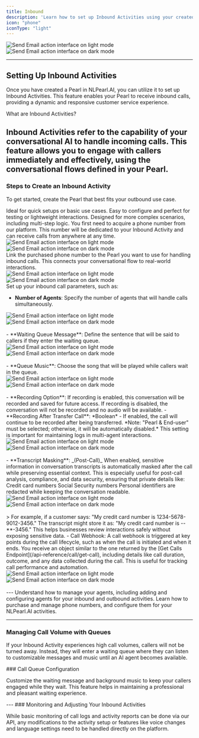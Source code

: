 ```yaml
---
title: Inbound
description: 'Learn how to set up Inbound Activities using your created Pearl to handle incoming calls effectively.'
icon: "phone"
iconType: "light"
---
```


<div className="block dark:hidden">
  <Frame>
    <div className="p-4">
      <img
        src="/images/light_mode/inbound_cover.jpg"
        alt="Send Email action interface on light mode"
        className="rounded-[14px]"
      />
    </div>
  </Frame>
</div>

<div className="hidden dark:block">
  <Frame>
    <div className="p-4">
      <img
        src="/images/dark_mode/inbound_cover.jpg"
        alt="Send Email action interface on dark mode"
        className="rounded-[14px]"
      />
    </div>
  </Frame>
</div>

---

## Setting Up Inbound Activities

Once you have created a Pearl in NLPearl.AI, you can utilize it to set up Inbound Activities. This feature enables your Pearl to receive inbound calls, providing a dynamic and responsive customer service experience.

<Info>
What are Inbound Activities?

Inbound Activities refer to the capability of your conversational AI to handle incoming calls. This feature allows you to engage with callers immediately and effectively, using the conversational flows defined in your Pearl.
</Info>
---

### Steps to Create an Inbound Activity

<Steps>

<Step title="Create a Pearl">

To get started, create the Pearl that best fits your outbound use case.

<CardGroup cols={2}>
  <Card
    title="Simple Pearl"
    icon="subtitles"
	iconType="light"
    href="/pages/create_pearl"
  >
    Ideal for quick setups or basic use cases. Easy to configure and perfect for testing or lightweight interactions. 
  </Card>
  <Card
    title="Advanced Pearl"
    icon="diagram-subtask"
	iconType="light"
    href="/pages/advanced_pearl"
  >
    Designed for more complex scenarios, including multi-step logic. 
  </Card>
</CardGroup>
</Step>

<Step title="Purchase a Phone Number">
You first need to acquire a phone number from our platform. This number will be dedicated to your Inbound Activity and can receive calls from anywhere at any time.

<div className="block dark:hidden">
  <Frame>
    <div className="p-4">
      <img
        src="/images/light_mode/inbound_purchasephone.jpg"
        alt="Send Email action interface on light mode"
        className="rounded-[14px]"
      />
    </div>
  </Frame>
</div>

<div className="hidden dark:block">
  <Frame>
    <div className="p-4">
      <img
        src="/images/dark_mode/inbound_purchasephone.jpg"
        alt="Send Email action interface on dark mode"
        className="rounded-[14px]"
      />
    </div>
  </Frame>
</div>

</Step>
<Step title="Assign the Phone Number to Your Campaign">
Link the purchased phone number to the Pearl you want to use for handling inbound calls. This connects your conversational flow to real-world interactions.

<div className="block dark:hidden">
  <Frame>
    <div className="p-4">
      <img
        src="/images/light_mode/inbound_addphone.jpg"
        alt="Send Email action interface on light mode"
        className="rounded-[14px]"
      />
    </div>
  </Frame>
</div>

<div className="hidden dark:block">
  <Frame>
    <div className="p-4">
      <img
        src="/images/dark_mode/inbound_addphone.jpg"
        alt="Send Email action interface on dark mode"
        className="rounded-[14px]"
      />
    </div>
  </Frame>
</div>
</Step>
<Step title="Configure Inbound Setting">
Set up your inbound call parameters, such as:

   - **Number of Agents**: Specify the number of agents that will handle calls simultaneously.

   <div className="block dark:hidden">
  <Frame>
    <div className="p-4">
      <img
        src="/images/light_mode/inbound_agents.jpg"
        alt="Send Email action interface on light mode"
        className="rounded-[14px]"
      />
    </div>
  </Frame>
</div>

<div className="hidden dark:block">
  <Frame>
    <div className="p-4">
      <img
        src="/images/dark_mode/inbound_agents.jpg"
        alt="Send Email action interface on dark mode"
        className="rounded-[14px]"
      />
    </div>
  </Frame>
</div>
<br/>
   - **Waiting Queue Message**: Define the sentence that will be said to callers if they enter the waiting queue.

  <div className="block dark:hidden">
  <Frame>
    <div className="p-4">
      <img
        src="/images/light_mode/inbound_waitingqueue.jpg"
        alt="Send Email action interface on light mode"
        className="rounded-[14px]"
      />
    </div>
  </Frame>
</div>

<div className="hidden dark:block">
  <Frame>
    <div className="p-4">
      <img
        src="/images/dark_mode/inbound_waitingqueue.jpg"
        alt="Send Email action interface on dark mode"
        className="rounded-[14px]"
      />
    </div>
  </Frame>
</div>
<br/>
   - **Queue Music**: Choose the song that will be played while callers wait in the queue.

  <div className="block dark:hidden">
  <Frame>
    <div className="p-4">
      <img
        src="/images/light_mode/inbound_queuemusic.jpg"
        alt="Send Email action interface on light mode"
        className="rounded-[14px]"
      />
    </div>
  </Frame>
</div>

<div className="hidden dark:block">
  <Frame>
    <div className="p-4">
      <img
        src="/images/dark_mode/inbound_queuemusic.jpg"
        alt="Send Email action interface on dark mode"
        className="rounded-[14px]"
      />
    </div>
  </Frame>
</div>
<br/>
   - **Recording Option**: If recording is enabled, this conversation will be recorded and saved for future access. If recording is disabled, the conversation will not be recorded and no audio will be available. 
   - **Recording After Transfer Call**: *Boolean* - If enabled, the call will continue to be recorded after being transferred. *Note: "Pearl & End-user" must be selected; otherwise, it will be automatically disabled.* This setting is important for maintaining logs in multi-agent interactions.

  <div className="block dark:hidden">
  <Frame>
    <div className="p-4">
      <img
        src="/images/light_mode/inbound_recordingoptions.jpg"
        alt="Send Email action interface on light mode"
        className="rounded-[14px]"
      />
    </div>
  </Frame>
</div>

<div className="hidden dark:block">
  <Frame>
    <div className="p-4">
      <img
        src="/images/dark_mode/inbound_recordingoptions.jpg"
        alt="Send Email action interface on dark mode"
        className="rounded-[14px]"
      />
    </div>
  </Frame>
</div>
<br/>
   - **Transcript Masking**: _(Post-Call)_ When enabled, sensitive information in conversation transcripts is automatically masked after the call while preserving essential context.
      This is especially useful for post-call analysis, compliance, and data security, ensuring that private details like:
      Credit card numbers
      Social Security numbers
      Personal identifiers
      are redacted while keeping the conversation readable.

  <div className="block dark:hidden">
  <Frame>
    <div className="p-4">
      <img
        src="/images/light_mode/inbound_transcriptmasking.jpg"
        alt="Send Email action interface on light mode"
        className="rounded-[14px]"
      />
    </div>
  </Frame>
</div>

<div className="hidden dark:block">
  <Frame>
    <div className="p-4">
      <img
        src="/images/dark_mode/inbound_transcriptmasking.jpg"
        alt="Send Email action interface on dark mode"
        className="rounded-[14px]"
      />
    </div>
  </Frame>
</div>
<br/>

<Card>
    > For example, if a customer says:
    "My credit card number is 1234-5678-9012-3456."
    The transcript might store it as:
    "My credit card number is --**-3456."
    This helps businesses review interactions safely without exposing sensitive data.
</Card>
</Step>
<Step>
    - Call Webhook: A call webhook is triggered at key points during the call lifecycle, such as when the call is initiated and when it ends. You receive an object similar to the one returned by the [Get Calls Endpoint](/api-reference/call/get-call), including details like call duration, outcome, and any data collected during the call. This is useful for tracking call performance and automation.
  
  <div className="block dark:hidden">
  <Frame>
    <div className="p-4">
      <img
        src="/images/light_mode/inbound_webhook.jpg"
        alt="Send Email action interface on light mode"
        className="rounded-[14px]"
      />
    </div>
  </Frame>
</div>

<div className="hidden dark:block">
  <Frame>
    <div className="p-4">
      <img
        src="/images/dark_mode/inbound_webhook.jpg"
        alt="Send Email action interface on dark mode"
        className="rounded-[14px]"
      />
    </div>
  </Frame>
</div>
<br/>
</Step>

</Steps>
---

<CardGroup cols={2}>
  <Card
    title="Agents"
    icon="users"
    iconType="light"
    href="/pages/agents"
  >
    Understand how to manage your agents, including adding and configuring agents for your inbound and outbound activities.
  </Card>
  <Card
    title="Phone Numbers"
    icon="phone"
    iconType="light"
    href="/pages/phone_numbers"
  >
    Learn how to purchase and manage phone numbers, and configure them for your NLPearl.AI activities.
  </Card>
</CardGroup>

---

### Managing Call Volume with Queues

If your Inbound Activity experiences high call volumes, callers will not be turned away. Instead, they will enter a waiting queue where they can listen to customizable messages and music until an AI agent becomes available.

<Note>
  ### Call Queue Configuration

  Customize the waiting message and background music to keep your callers engaged while they wait. This feature helps in maintaining a professional and pleasant waiting experience.

</Note>
---

<Info>
### Monitoring and Adjusting Your Inbound Activities

While basic monitoring of call logs and activity reports can be done via our API, any modifications to the activity setup or features like voice changes and language settings need to be handled directly on the platform.
</Info>
